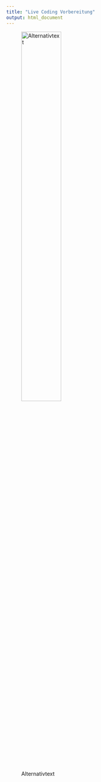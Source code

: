 ```yaml
---
title: "Live Coding Vorbereitung"
output: html_document
---
```


![Alternativtext](bildname.png){width=50%}
